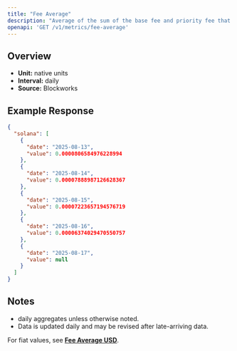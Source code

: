 ```yaml
---
title: "Fee Average"
description: "Average of the sum of the base fee and priority fee that day in native chain token"
openapi: 'GET /v1/metrics/fee-average'
---
```


## Overview

- **Unit:** native units
- **Interval:** daily
- **Source:** Blockworks

## Example Response

```json
{
  "solana": [
    {
      "date": "2025-08-13",
      "value": 0.0000806584976228994
    },
    {
      "date": "2025-08-14",
      "value": 0.00007888987126628367
    },
    {
      "date": "2025-08-15",
      "value": 0.00007223657194576719
    },
    {
      "date": "2025-08-16",
      "value": 0.00006374029470550757
    },
    {
      "date": "2025-08-17",
      "value": null
    }
  ]
}
```

## Notes
- daily aggregates unless otherwise noted.
- Data is updated daily and may be revised after late-arriving data.


<Note>For fiat values, see **[Fee Average USD](./fee-average-usd)**.</Note>